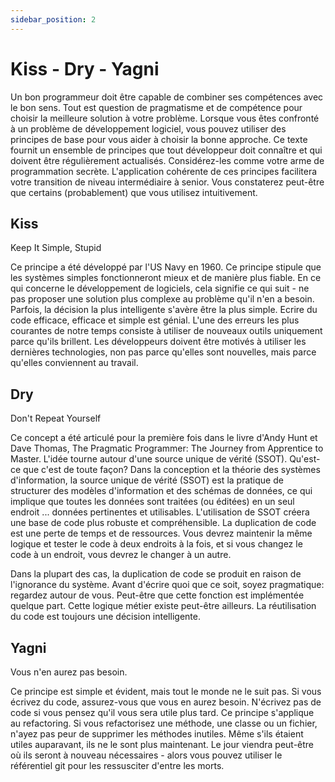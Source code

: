 ```yaml
---
sidebar_position: 2
---
```


# Kiss - Dry - Yagni

Un bon programmeur doit être capable de combiner ses compétences avec le bon sens. Tout est question de pragmatisme et de compétence pour choisir la meilleure solution à votre problème. Lorsque vous êtes confronté à un problème de développement logiciel, vous pouvez utiliser des principes de base pour vous aider à choisir la bonne approche.
Ce texte fournit un ensemble de principes que tout développeur doit connaître et qui doivent être régulièrement actualisés. Considérez-les comme votre arme de programmation secrète.
L'application cohérente de ces principes facilitera votre transition de niveau intermédiaire à senior. Vous constaterez peut-être que certains (probablement) que vous utilisez intuitivement.

## Kiss

Keep It Simple, Stupid

Ce principe a été développé par l'US Navy en 1960. Ce principe stipule que les systèmes simples fonctionneront mieux et de manière plus fiable.
En ce qui concerne le développement de logiciels, cela signifie ce qui suit - ne pas proposer une solution plus complexe au problème qu'il n'en a besoin.
Parfois, la décision la plus intelligente s'avère être la plus simple. Ecrire du code efficace, efficace et simple est génial.
L'une des erreurs les plus courantes de notre temps consiste à utiliser de nouveaux outils uniquement parce qu'ils brillent. Les développeurs doivent être motivés à utiliser les dernières technologies, non pas parce qu'elles sont nouvelles, mais parce qu'elles conviennent au travail.

## Dry

Don't Repeat Yourself

Ce concept a été articulé pour la première fois dans le livre d'Andy Hunt et Dave Thomas, The Pragmatic Programmer: The Journey from Apprentice to Master.
L'idée tourne autour d'une source unique de vérité (SSOT). Qu'est-ce que c'est de toute façon?
Dans la conception et la théorie des systèmes d'information, la source unique de vérité (SSOT) est la pratique de structurer des modèles d'information et des schémas de données, ce qui implique que toutes les données sont traitées (ou éditées) en un seul endroit ... données pertinentes et utilisables.
L'utilisation de SSOT créera une base de code plus robuste et compréhensible.
La duplication de code est une perte de temps et de ressources. Vous devrez maintenir la même logique et tester le code à deux endroits à la fois, et si vous changez le code à un endroit, vous devrez le changer à un autre.

Dans la plupart des cas, la duplication de code se produit en raison de l'ignorance du système. Avant d'écrire quoi que ce soit, soyez pragmatique: regardez autour de vous. Peut-être que cette fonction est implémentée quelque part. Cette logique métier existe peut-être ailleurs. La réutilisation du code est toujours une décision intelligente.

## Yagni 

Vous n'en aurez pas besoin.

Ce principe est simple et évident, mais tout le monde ne le suit pas. Si vous écrivez du code, assurez-vous que vous en aurez besoin. N'écrivez pas de code si vous pensez qu'il vous sera utile plus tard.
Ce principe s'applique au refactoring. Si vous refactorisez une méthode, une classe ou un fichier, n'ayez pas peur de supprimer les méthodes inutiles. Même s'ils étaient utiles auparavant, ils ne le sont plus maintenant.
Le jour viendra peut-être où ils seront à nouveau nécessaires - alors vous pouvez utiliser le référentiel git pour les ressusciter d'entre les morts.